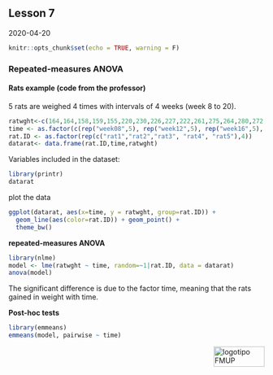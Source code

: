 ## Lesson 7

2020-04-20

```r
knitr::opts_chunk$set(echo = TRUE, warning = F)
```

### Repeated-measures ANOVA

#### Rats example (code from the professor)

5 rats are weighed 4 times with intervals of 4 weeks (week 8 to 20).
```r
ratwght<-c(164,164,158,159,155,220,230,226,227,222,261,275,264,280,272,306,326,320,330,312)
time <- as.factor(c(rep("week08",5), rep("week12",5), rep("week16",5), rep("week20",5)))
rat.ID <- as.factor(rep(c("rat1","rat2","rat3", "rat4", "rat5"),4))
datarat<- data.frame(rat.ID,time,ratwght)
```

Variables included in the dataset:
```r
library(printr)
datarat
```

plot the data
```r
ggplot(datarat, aes(x=time, y = ratwght, group=rat.ID)) + 
  geom_line(aes(color=rat.ID)) + geom_point() +
  theme_bw()
```

**repeated-measures ANOVA**
```r
library(nlme)
model <- lme(ratwght ~ time, random=~1|rat.ID, data = datarat)
anova(model)
```

The significant difference is due to the factor time, meaning that the rats
gained in weight with time.


**Post-hoc tests**
```r
library(emmeans)
emmeans(model, pairwise ~ time)
```


<img src="images/logoFMUP.png" alt="logotipo FMUP" style="width:100px;height:40px;" align="right">



